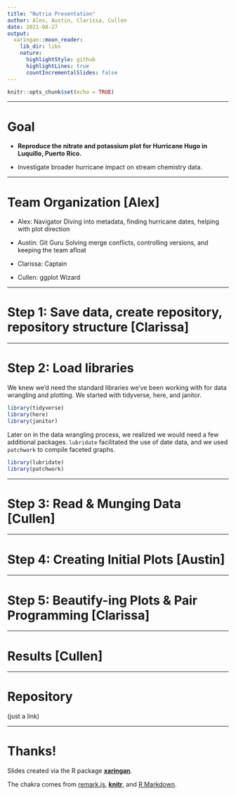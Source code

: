 ```yaml
---
title: "Nutria Presentation"
author: Alex, Austin, Clarissa, Cullen
date: 2021-08-27
output:
  xaringan::moon_reader:
    lib_dir: libs
    nature:
      highlightStyle: github
      highlightLines: true
      countIncrementalSlides: false
---
```


```r
knitr::opts_chunk$set(echo = TRUE)
```

---

# Goal
- **Reproduce the nitrate and potassium plot for Hurricane Hugo in Luquillo, Puerto Rico.**

- Investigate broader hurricane impact on stream chemistry data.

---

# Team Organization [Alex]
- Alex: Navigator
Diving into metadata, finding hurricane dates, helping with plot direction

- Austin: Git Guru
Solving merge conflicts, controlling versions, and keeping the team afloat

- Clarissa: Captain


- Cullen: ggplot Wizard

---

# Step 1: Save data, create repository, repository structure [Clarissa]


---

# Step 2: Load libraries

We knew we'd need the standard libraries we've been working with for data wrangling and plotting. We started with tidyverse, here, and janitor.
```r
library(tidyverse)
library(here)
library(janitor)
```

Later on in the data wrangling process, we realized we would need a few additional packages. `lubridate` facilitated the use of date data, and we used `patchwork` to compile faceted graphs.
```r
library(lubridate)
library(patchwork)
```

---

# Step 3: Read & Munging Data [Cullen]


---

# Step 4: Creating Initial Plots [Austin]


---

# Step 5: Beautify-ing Plots & Pair Programming [Clarissa]


---

# Results [Cullen]


---

# Repository 
(just a link)


---

# Thanks!

Slides created via the R package [**xaringan**](https://github.com/yihui/xaringan).

The chakra comes from [remark.js](https://remarkjs.com), [**knitr**](https://yihui.org/knitr/), and [R Markdown](https://rmarkdown.rstudio.com).
